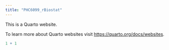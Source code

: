 ```yaml
---
title: "PHC6099_rBiostat"
---
```


This is a Quarto website.

To learn more about Quarto websites visit <https://quarto.org/docs/websites>.

```r
1 + 1
```
